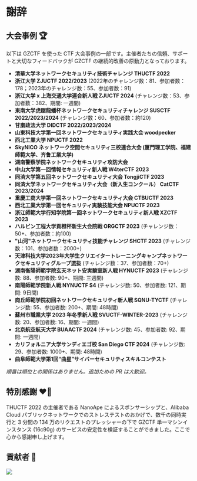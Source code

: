 # 謝辞

## 大会事例 🏆

以下は GZCTF を使った CTF 大会事例の一部です。主催者たちの信頼、サポートと大切なフィードバックが GZCTF の継続的改善の原動力となっております。

- **清華大学ネットワークセキュリティ技術チャレンジ THUCTF 2022**
- **浙江大学 ZJUCTF 2022/2023** (2022年のチャレンジ数：81、参加者数：178；2023年のチャレンジ数：55、参加者数：91)
- **浙江大学 x 上海交通大学連合新人戦 ZJUCTF 2024** (チャレンジ数：53、参加者数：382、期間: 一週間)
- **東南大学虎踞龍蟠杯ネットワークセキュリティチャレンジ SUSCTF 2022/2023/2024** (チャレンジ数：60、参加者数：約120)
- **甘粛政法大学 DIDCTF 2022/2023/2024**
- **山東科技大学第一回ネットワークセキュリティ実践大会 woodpecker**
- **西北工業大学 NPUCTF 2022**
- **SkyNICO ネットワーク空間セキュリティ三校連合大会 (厦門理工学院、福建師範大学、齐鲁工業大学)**
- **湖南警察学院ネットワークセキュリティ攻防大会**
- **中山大学第一回情報セキュリティ新人戦 W4terCTF 2023**
- **同済大学第五回ネットワークセキュリティ大会 TongjiCTF 2023**
- **同済大学ネットワークセキュリティ大会（新入生コンクール） CatCTF 2023/2024**
- **重慶工商大学第一回ネットワークセキュリティ大会 CTBUCTF 2023**
- **西北工業大学第一回セキュリティ実験技能大会 NPUCTF 2023**
- **浙江師範大学行知学院第一回ネットワークセキュリティ新人戦 XZCTF 2023**
- **ハルビン工程大学貢橙杯新生大会院戦 ORGCTF 2023** (チャレンジ数：50+、参加者数：約100)
- **"山河"ネットワークセキュリティ技能チャレンジ SHCTF 2023** (チャレンジ数：101、参加者数：2000+)
- **天津科技大学2023年大学生クリエイタートレーニングキャンプネットワークセキュリティグループ選抜** (チャレンジ数：37、参加者数：70+)
- **湖南衡陽師範学院玄天ネット安実験室新人戦 HYNUCTF 2023** (チャレンジ数: 88、参加者数: 90+、期間: 三週間)
- **南陽師範学院新人戦 NYNUCTF S4** (チャレンジ数: 50、参加者数: 121、期間: 9日間)
- **商丘師範学院初回ネットワークセキュリティ新人戦 SQNU-TYCTF** (チャレンジ数: 55、参加者数: 200+、期間: 48時間)
- **蘇州市職業大学 2023 年冬季新人戦 SVUCTF-WINTER-2023** (チャレンジ数: 20、参加者数: 16、期間: 一週間)
- **北京航空航天大学 BUAACTF 2024** (チャレンジ数: 45、参加者数: 92、期間: 一週間)
- **カリフォルニア大学サンディエゴ校 San Diego CTF 2024** (チャレンジ数: 29、参加者数: 1000+、期間: 48時間)
- **曲阜師範大学第1回“曲星”サイバーセキュリティスキルコンテスト**

_順番は順位との関係はありません。追加ための PR は大歓迎。_

## 特別感謝 ❤️‍🔥

THUCTF 2022 の主催者である NanoApe によるスポンサーシップと、Alibaba Cloud パブリックネットワークでのストレステストのおかげで、数千の同時実行と 3 分間の 134 万のリクエストのプレッシャーの下で GZCTF 単一マシンインスタンス (16c90g) のサービスの安定性を検証することができました。ここで心から感謝申し上げます。

## 貢献者 👋

<a href="https://github.com/GZTimeWalker/GZCTF/graphs/contributors">
  <img src="https://contrib.rocks/image?repo=GZTimeWalker/GZCTF" />
</a>
